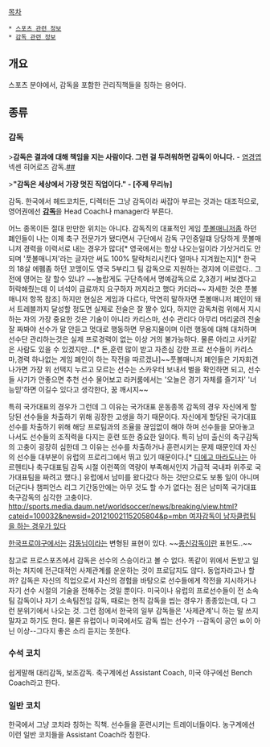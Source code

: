 [[목차]]

 * [[스포츠 관련 정보]]
 * [[감독 관련 정보]]

== 개요 ==
스포츠 분야에서, 감독을 포함한 관리직책들을 칭하는 용어다.

== 종류 ==
=== 감독 ===
>'''감독은 결과에 대해 책임을 지는 사람이다. 그런 걸 두려워하면 감독이 아니다.''' - [[염경엽]] 넥센 히어로즈 감독.[http://sports.news.naver.com/sports/index.nhn?category=baseball&ctg=news&mod=read&office_id=295&article_id=0000001176 ##]

>'''"감독은 세상에서 가장 멋진 직업이다." - [주제 무리뉴]'''

감독.
한국에서 헤드코치든, 디렉터든 그냥 감독이라 싸잡아 부르는 것과는 대조적으로, 영어권에선 '''[[감독]]'''을 Head Coach나 manager라 부른다.

어느 종목이든 절대 만만한 위치는 아니다. 감독직의 대표적인 게임 [[풋볼매니저]]좀 하던 폐인들이 나는 이제 축구 전문가가 됐다면서 구단에서 감독 구인중일떄 당당하게 풋볼매니저 경력을 이력서로 내는 경우가 많다[* 영국에서는 항상 나오는일이라 기삿거리도 안되며 '풋볼매니저'라는 글자만 써도 100% 탈락처리시킨다 얼마나 지겨웠는지][* 한국의 18살 에펨좀 하던 꼬맹이도 영국 5부리그 팀 감독으로 지원하는 경지에 이르렀다.. 그전에 영어는 잘 할수 있냐? ~~놀랍게도 구단측에서 명예감독으로 2,3경기 써보겠다고 허락해줬는데 이 녀석이 급료까지 요구하자 꺼지라고 했다 카더라~~ 자세한 것은 풋볼매니저 항목 참조] 하지만 현실은 게임과 다르다, 막연히 말하자면 풋볼매니저 폐인이 돼서 트레블까지 달성할 정도면 실제로 전술은 잘 짤수 있다, 하지만 감독처럼 위에서 지시하는 자의 가장 중요한 것은 기술이 아니라 카리스마, 선수 관리다 아무리 머리굴려 전술 잘 짜봐야 선수가 말 안듣고 멋대로 행동하면 무용지물이며 이런 행동에 대해 대처하며 선수단 관리하는것은 실제 프로경력이 없는 이상 거의 불가능하다. 물론 아리고 사키같은 사람도 있을 수 있겠지만...[* 돈,훈련 많이 받고 자존심 강한 프로 선수들이 카리스마,경력 하나없는 게임 폐인이 하는 작전을 따르겠냐]~~풋볼매니저 폐인들은 기자회견 나가면 가장 위 선택지 누르고 모르는 선수는 스카우터 보내서 별을 확인하면 되고, 선수들 사기가 안좋으면 추천 선수 물어보고 라커룸에서는 '오늘은 경기 자체를 즐기자' '너능믿'하면 이길수 있다고 생각한다, 꿈 깨시지~~

특히 국가대표의 경우가 그런데 그 이유는 국가대표 운동종목 감독의 경우 자신에게 할당된 선수들을 차출하기 위해 굉장한 고생을 하기 때문이다. 자신에게 할당된 국가대표선수를 차출하기 위해 해당 프로팀과의 조율을 끊임없이 해야 하며 선수들을 모아놓고 나서도 선수들의 조직력을 다지는 훈련 또한 중요한 일이다. 특히 남미 출신의 축구감독의 고충이 굉장히 심한데 그 이유는 선수를 차출하거나 훈련시키는 문제 때문인데 자신의 선수들 대부분이 유럽의 프로리그에서 뛰고 있기 때문이다.[* [[디에고 마라도나]]는 아르헨티나 축구대표팀 감독 시절 이런쪽의 역량이 부족해서인지 가급적 국내파 위주로 국가대표팀을 짜려고 했다.] 유럽에서 남미를 왔다갔다 하는 것만으로도 보통 일이 아니며 더군다나 챔피언스 리그 기간동안에는 아무 것도 할 수가 없다는 점은 남미쪽 국가대표 축구감독의 심각한 고충이다.
[[http://sports.media.daum.net/worldsoccer/news/breaking/view.html?cateid=100032&newsid=20121002115205804&p=mbn 여자감독이 남자클럽팀을 하는 경우가 있다]]

[[한국프로야구]]에서는 [[감동님]]이라는 변형된 표현이 있다. ~~[[종신감독]]이란 표현도..~~

참고로 프로스포츠에서 감독은 선수의 스승이라고 볼 수 없다. 똑같이 위에서 돈받고 일하는 처지에 전근대적인 사제관계를 운운하는 것이 프로답지도 않다. 동업자라고나 할까? 감독은 자신의 직업으로서 자신의 경험을 바탕으로 선수들에게 작전을 지시하거나 자기 선수 시절의 기술을 전해주는 것일 뿐이다. 미국이나 유럽의 프로선수들이 전 소속팀 감독이나 자기 소속팀전임 감독, 때로는 현직 감독을 씹는 경우가 종종있는데, 다 그런 분위기에서 나오는 것. 그런 점에서 한국의 일부 감독들은 '사제관계'니 하는 말 쓰지 말자고 하기도 한다. 물론 유럽이나 미국에서도 감독 씹는 선수가 --감독이 공인 ㅄ이 아닌 이상--그다지 좋은 소리 듣지는 못한다.


=== 수석 코치 ===
쉽게말해 대리감독, 보조감독. 축구계에선 Assistant Coach, 미국 야구에선 Bench Coach라고 한다.

=== 일반 코치 ===
한국에서 그냥 코치라 칭하는 직책. 선수들을 훈련시키는 트레이너들이다. 농구계에선 이런 일반 코치들을 Assistant Coach라 칭한다.
